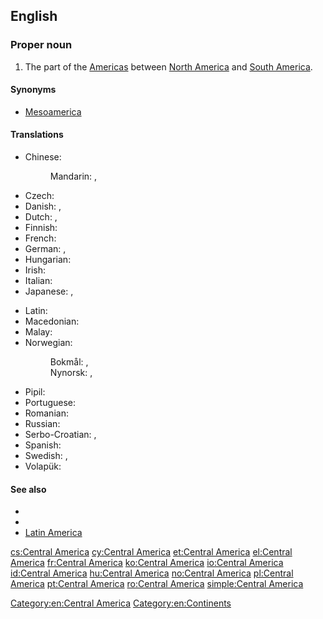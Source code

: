 ==English==

{{wikipedia}}

===Proper noun===
{{en-proper noun|head=[[central|Central]] [[America]]}}

# The part of the [[Americas]] between [[North America]] and [[South America]].

====Synonyms====
* [[Mesoamerica]]

====Translations====
{{trans-top|the part of the Americas between North America and South America}}
* Chinese:
*: Mandarin: {{t+|cmn|中美洲|tr=[[Zhōngměizhōu]]|sc=Hani}}, {{qualifier|abbreviation}} {{t+|cmn|中美|tr=[[Zhōngměi]]|sc=Hani}}
* Czech: {{t+|cs|Střední Amerika|f}}
* Danish: {{t|da|Centralamerika}}, {{t+|da|Mellemamerika}}
* Dutch: {{t+|nl|Midden-Amerika}}, {{t|nl|Centraal-Amerika}}
* Finnish: {{t+|fi|Keski-Amerikka}}
* French: {{t+|fr|Amérique centrale|f}}
* German: {{t+|de|Mittelamerika|n}}, {{t+|de|Zentralamerika|n}}
* Hungarian: {{t+|hu|Közép-Amerika}}
* Irish: {{t|ga|Meiriceá Láir|m}}
* Italian: {{t|it|America centrale|f}}
* Japanese: {{t|ja|中央アメリカ|tr=ちゅうおう-, Chūō Amerika|sc=Jpan}}, {{t|ja|中米|tr=ちゅうべい, Chūbei|sc=Jpan}}
{{trans-mid}}
* Latin: {{t|la|America Centralis}}
* Macedonian: {{t|mk|Средна Америка|f|tr=Srédna Amérika}}
* Malay: {{t|ms|Amerika Tengah}}
* Norwegian:
*: Bokmål: {{t|nb|Mellom-Amerika}}, {{t|nb|Sentral-Amerika}}
*: Nynorsk: {{t|nn|Mellom-Amerika}}, {{t|nn|Sentral-Amerika}}
* Pipil: {{t|ppl|Shiktal}}
* Portuguese: {{t+|pt|América Central|f}}
* Romanian: {{t|ro|America Centrală|f}}
* Russian: {{t+|ru|Центра́льная Аме́рика|f}}
* Serbo-Croatian: {{t|sh|Središnja Amerika}}, {{t+|sh|Srednja Amerika}}
* Spanish: {{t+|es|Centroamérica}}
* Swedish: {{t+|sv|Centralamerika|n}}, {{t|sv|Mellanamerika}}
* Volapük: {{t+|vo|Zänoda-Merop}}
{{trans-bottom}}

====See also====
* {{list:continents/en}}
* {{list:countries of Central America/en}}
* [[Latin America]]

[[Category:en:Central America]]
[[Category:en:Continents]]

[[cs:Central America]]
[[cy:Central America]]
[[et:Central America]]
[[el:Central America]]
[[fr:Central America]]
[[ko:Central America]]
[[io:Central America]]
[[id:Central America]]
[[hu:Central America]]
[[no:Central America]]
[[pl:Central America]]
[[pt:Central America]]
[[ro:Central America]]
[[simple:Central America]]